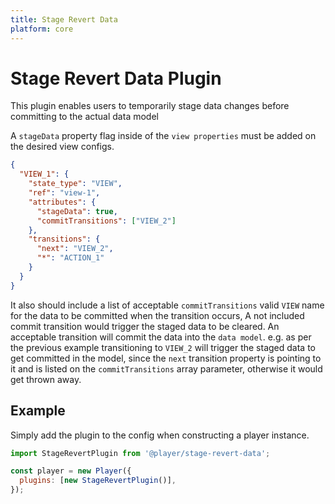 ```yaml
---
title: Stage Revert Data
platform: core
---
```


# Stage Revert Data Plugin

This plugin enables users to temporarily stage data changes before committing to the actual data model

A `stageData` property flag inside of the `view properties` must be added on the desired view configs.

```json
{
  "VIEW_1": {
    "state_type": "VIEW",
    "ref": "view-1",
    "attributes": {
      "stageData": true,
      "commitTransitions": ["VIEW_2"]
    },
    "transitions": {
      "next": "VIEW_2",
      "*": "ACTION_1"
    }
  }
}
```

It also should include a list of acceptable `commitTransitions` valid `VIEW` name for the data to be committed when the transition occurs, A not included commit transition would trigger the staged data to be cleared. An acceptable transition will commit the data into the `data model`. e.g. as per the previous example transitioning to `VIEW_2` will trigger the staged data to get committed in the model, since the `next` transition property is pointing to it and is listed on the `commitTransitions` array parameter, otherwise it would get thrown away.

## Example

<PlatformTabs>
  <core>

Simply add the plugin to the config when constructing a player instance.

```javascript
import StageRevertPlugin from '@player/stage-revert-data';

const player = new Player({
  plugins: [new StageRevertPlugin()],
});
```

  </core>
</PlatformTabs>